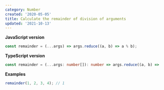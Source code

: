 ```yaml
---
category: Number
created: '2020-05-05'
title: Calculate the remainder of division of arguments
updated: '2021-10-13'
---
```


**JavaScript version**

```js remainder.js
const remainder = (...args) => args.reduce((a, b) => a % b);
```

**TypeScript version**

```ts remainder.ts
const remainder = (...args: number[]): number => args.reduce((a, b) => a % b);
```

**Examples**

```js examples.js
remainder(1, 2, 3, 4); // 1
```
